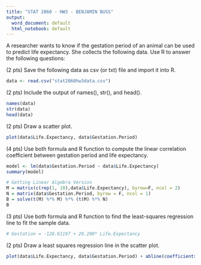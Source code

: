 ---
title: "STAT 2060 - HW3 - BENJAMIN BUSS"
output:
  word_document: default
  html_notebook: default
---

A researcher wants to know if the gestation period of an animal can be used to predict life expectancy. She collects the following data.  Use R to answer the following questions:

(2 pts) Save the following data as csv (or txt) file and import it into R.
```{r}
data <- read.csv("stat2060hw3data.csv")
```

(2 pts) Include the output of names(), str(), and head().
```{r}
names(data)
str(data)
head(data)
```

(2 pts) Draw a scatter plot.
```{r}
plot(data$Life.Expectancy, data$Gestation.Period)
```

(4 pts) Use both formula and R function to compute the linear correlation coefficient between gestation period and life expectancy.
```{r}
model <- lm(data$Gestation.Period ~ data$Life.Expectancy)
summary(model)

# Getting Linear Algebra Version
M = matrix(c(rep(1, 10),data$Life.Expectancy), byrow=F, ncol = 2)
N = matrix(data$Gestation.Period, byrow = F, ncol = 1)
B = solve(t(M) %*% M) %*% (t(M) %*% N)
B
```

(3 pts) Use both formula and R function to find the least-squares regression line to fit the sample data.
```{r}
# Gestation = -128.61197 + 20.200* Life.Expectancy
```

(2 pts) Draw a least squares regression line in the scatter plot.
```{r}
plot(data$Life.Expectancy, data$Gestation.Period) + abline(coefficients(model))
```

